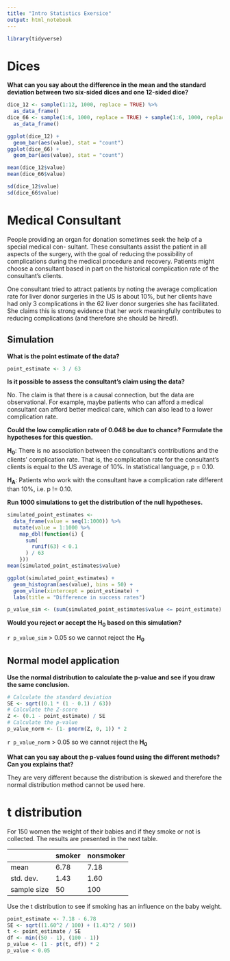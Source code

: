 ```yaml
---
title: "Intro Statistics Exersice"
output: html_notebook
---
```


```r
library(tidyverse)
```

# Dices

**What can you say about the difference in the mean and the standard deviation between two six-sided dices and one 12-sided dice?**

```r
dice_12 <- sample(1:12, 1000, replace = TRUE) %>%
  as_data_frame()
dice_66 <- sample(1:6, 1000, replace = TRUE) + sample(1:6, 1000, replace = TRUE) %>%
  as_data_frame()

ggplot(dice_12) +
  geom_bar(aes(value), stat = "count")
ggplot(dice_66) +
  geom_bar(aes(value), stat = "count")

mean(dice_12$value)
mean(dice_66$value)

sd(dice_12$value)
sd(dice_66$value)
```

# Medical Consultant

People providing an organ for donation sometimes seek the help of a special medical con-
sultant. These consultants assist the patient in all aspects of the surgery, with the goal
of reducing the possibility of complications during the medical procedure and recovery.
Patients might choose a consultant based in part on the historical complication rate of the
consultant’s clients.

One consultant tried to attract patients by noting the average complication rate for
liver donor surgeries in the US is about 10%, but her clients have had only 3 complications
in the 62 liver donor surgeries she has facilitated. She claims this is strong evidence that
her work meaningfully contributes to reducing complications (and therefore she should
be hired!).

## Simulation

**What is the point estimate of the data?**

```r
point_estimate <- 3 / 63
```

**Is it possible to assess the consultant’s claim using the data?**

No. The claim is that there is a causal connection, but the data are observational.
For example, maybe patients who can afford a medical consultant can afford better
medical care, which can also lead to a lower complication rate.

**Could the low complication rate of 0.048 be due to chance? Formulate the hypotheses for this question.**

**H<sub>0</sub>**: There is no association between the consultant’s contributions and the clients’ complication rate. That is, the complication rate for the consultant’s clients is equal to the US average of 10%. In statistical language, p = 0.10. 

**H<sub>A</sub>**: Patients who work with the consultant have a complication rate different than 10%, i.e. p != 0.10.

**Run 1000 simulations to get the distribution of the null hypotheses.**

```r
simulated_point_estimates <- 
  data_frame(value = seq(1:1000)) %>%
  mutate(value = 1:1000 %>%
    map_dbl(function(i) {
      sum(
        runif(63) < 0.1
      ) / 63
    }))
mean(simulated_point_estimates$value)

ggplot(simulated_point_estimates) +
  geom_histogram(aes(value), bins = 50) +
  geom_vline(xintercept = point_estimate) +
  labs(title = "Difference in success rates")

p_value_sim <- (sum(simulated_point_estimates$value <= point_estimate) * 2) / 1000
```

**Would you reject or accept the H<sub>0</sub> based on this simulation?**

`r p_value_sim` > 0.05 so we cannot reject the **H<sub>0</sub>**

## Normal model application

**Use the normal distribution to calculate the p-value and see if you draw the same conclusion.**

```r
# Calculate the standard deviation
SE <- sqrt((0.1 * (1 - 0.1) / 63))
# Calculate the Z-score
Z <- (0.1 - point_estimate) / SE
# Calculate the p-value
p_value_norm <- (1- pnorm(Z, 0, 1)) * 2
```

`r p_value_norm` > 0.05 so we cannot reject the **H<sub>0</sub>**

**What can you say about the p-values found using the different methods? Can you explains that?**

They are very different because the distribution is skewed and therefore the normal distribution method cannot be used here.

# t distribution

For 150 women the weight of their babies and if they smoke or not is collected. The results are presented in the next table.

| | smoker | nonsmoker |
| --- | --- | --- |
| mean | 6.78 | 7.18 |
| std. dev. | 1.43 | 1.60 |
| sample size | 50 | 100 |

Use the t distribution to see if smoking has an influence on the baby weight. 

```r
point_estimate <- 7.18 - 6.78
SE <- sqrt((1.60^2 / 100) + (1.43^2 / 50))
t <- point_estimate / SE
df <- min((50 - 1), (100 - 1))
p_value <- (1 - pt(t, df)) * 2
p_value < 0.05
```
